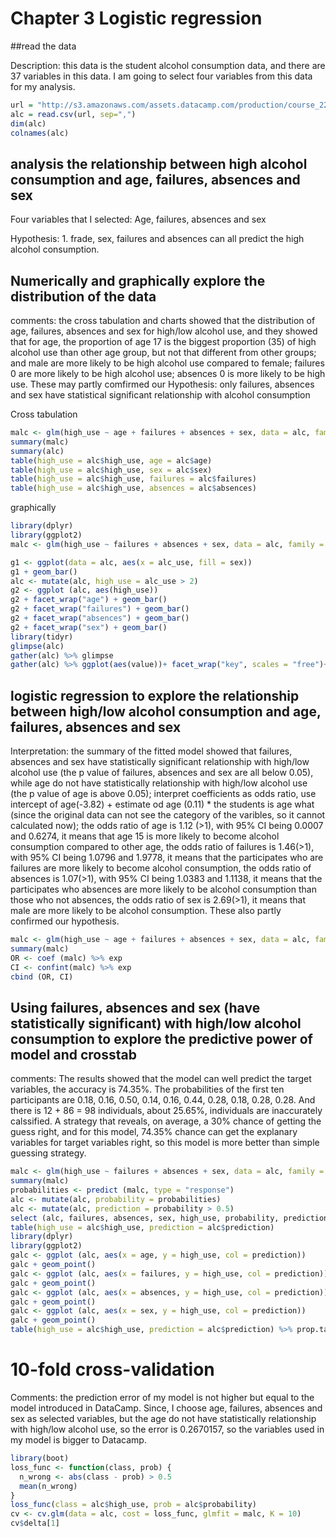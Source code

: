 
# Chapter 3 Logistic regression

##read the data

Description: this data is the student alcohol consumption data, and there are 37 variables in this data. I am going to select four variables from this data for my analysis.

```r
url = "http://s3.amazonaws.com/assets.datacamp.com/production/course_2218/datasets/alc.txt" 
alc = read.csv(url, sep=",")
dim(alc)
colnames(alc)
```

## analysis the relationship between high alcohol consumption and age, failures, absences and sex

Four variables that I selected: 
Age, failures, absences and sex

Hypothesis: 
1. frade, sex, failures and absences can all predict the high alcohol consumption.

## Numerically and graphically explore the distribution of the data 

comments: the cross tabulation and charts showed that the distribution of age, failures, absences and sex for high/low alcohol use, and they showed that for age, the proportion of age 17 is the biggest proportion (35) of high alcohol use than other age group, but not that different from other groups; and male are more likely to be high alcohol use compared to female; failures 0 are more likely to be high alcohol use; absences 0 is more likely to be high use. These may partly comfirmed our Hypothesis: only failures, absences and sex have statistical significant relationship with alcohol consumption

Cross tabulation

```r
malc <- glm(high_use ~ age + failures + absences + sex, data = alc, family = "binomial")
summary(malc)
summary(alc)
table(high_use = alc$high_use, age = alc$age)
table(high_use = alc$high_use, sex = alc$sex)
table(high_use = alc$high_use, failures = alc$failures)
table(high_use = alc$high_use, absences = alc$absences)
```

graphically

```r
library(dplyr)
library(ggplot2) 
malc <- glm(high_use ~ failures + absences + sex, data = alc, family = "binomial")

g1 <- ggplot(data = alc, aes(x = alc_use, fill = sex))
g1 + geom_bar()
alc <- mutate(alc, high_use = alc_use > 2)
g2 <- ggplot (alc, aes(high_use))
g2 + facet_wrap("age") + geom_bar()
g2 + facet_wrap("failures") + geom_bar()
g2 + facet_wrap("absences") + geom_bar()
g2 + facet_wrap("sex") + geom_bar()
library(tidyr)
glimpse(alc) 
gather(alc) %>% glimpse
gather(alc) %>% ggplot(aes(value))+ facet_wrap("key", scales = "free")+ geom_bar()
```

## logistic regression to explore the relationship between high/low alcohol consumption and age, failures, absences and sex 

Interpretation: the summary of the fitted model showed that failures, absences and sex have statistically significant relationship with high/low alcohol use (the p value of failures, absences and sex are all below 0.05), while age do not have statistically relationship with high/low alcohol use (the p value of age is above 0.05); interpret coefficients as odds ratio, use intercept of age(-3.82) + estimate od age (0.11) * the students is age what (since the original data can not see the category of the varibles, so it cannot calculated now); the odds ratio of age is 1.12 (>1), with 95% CI being 0.0007 and 0.6274, it means that age 15 is more likely to become alcohol consumption compared to other age, the odds ratio of failures is 1.46(>1), with 95% CI being 1.0796 and 1.9778, it means that the participates who are failures are more likely to become alcohol consumption, the odds ratio of absences is 1.07(>1), with 95% CI being 1.0383 and 1.1138, it means that the participates who absences are more likely to be alcohol consumption than those who not absences, the odds ratio of sex is 2.69(>1), it means that male are more likely to be alcohol consumption. These also partly confirmed our hypothesis.

```r
malc <- glm(high_use ~ age + failures + absences + sex, data = alc, family = "binomial")
summary(malc)
OR <- coef (malc) %>% exp
CI <- confint(malc) %>% exp
cbind (OR, CI)
```

## Using failures, absences and sex (have statistically significant) with high/low alcohol consumption to explore the predictive power of model and crosstab 

comments: The results showed that the model can well predict the target variables, the accuracy is 74.35%. The probabilities of the first ten participants are 0.18, 0.16, 0.50, 0.14, 0.16, 0.44, 0.28, 0.18, 0.28, 0.28. And there is 12 + 86 = 98 individuals, about 25.65%, individuals are inaccurately calssified. A strategy that reveals, on average, a 30% chance of getting the guess right, and for this model, 74.35% chance can get the explanary variables for target variables right, so this model is more better than simple guessing strategy.

```r
malc <- glm(high_use ~ failures + absences + sex, data = alc, family = "binomial")
summary(malc)
probabilities <- predict (malc, type = "response")
alc <- mutate(alc, probability = probabilities)
alc <- mutate(alc, prediction = probability > 0.5)
select (alc, failures, absences, sex, high_use, probability, prediction) %>% tail(382)
table(high_use = alc$high_use, prediction = alc$prediction)
library(dplyr)
library(ggplot2)
galc <- ggplot (alc, aes(x = age, y = high_use, col = prediction))
galc + geom_point()
galc <- ggplot (alc, aes(x = failures, y = high_use, col = prediction))
galc + geom_point()
galc <- ggplot (alc, aes(x = absences, y = high_use, col = prediction))
galc + geom_point()
galc <- ggplot (alc, aes(x = sex, y = high_use, col = prediction))
galc + geom_point()
table(high_use = alc$high_use, prediction = alc$prediction) %>% prop.table %>% addmargins
```

# 10-fold cross-validation 

Comments: the prediction error of my model is not higher but equal to the model introduced in DataCamp. Since, I choose age, failures, absences and sex as selected variables, but the age do not have statistically relationship with high/low alcohol use, so the error is 0.2670157, so the variables used in my model is bigger to Datacamp.

```r
library(boot)
loss_func <- function(class, prob) {
  n_wrong <- abs(class - prob) > 0.5
  mean(n_wrong)
}
loss_func(class = alc$high_use, prob = alc$probability)
cv <- cv.glm(data = alc, cost = loss_func, glmfit = malc, K = 10)
cv$delta[1]
```


